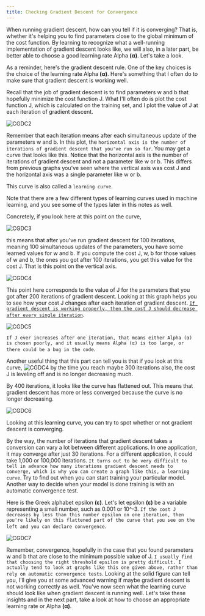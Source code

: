 ```yaml
---
title: Checking Gradient Descent for Convergence
---
```



When running gradient descent, how can you tell if it is converging? That is, whether it's helping you to find parameters close to the global minimum of the cost function. By learning to recognize what a well-running implementation of gradient descent looks like, we will also, in a later part, be better able to choose a good learning rate Alpha **(&alpha;)**. Let's take a look. 

As a reminder, here's the gradient descent rule. One of the key choices is the choice of the learning rate Alpha **(&alpha;)**. Here's something that I often do to make sure that gradient descent is working well. 

Recall that the job of gradient descent is to find parameters w and b that hopefully minimize the cost function J. What I'll often do is plot the cost function J, which is calculated on the training set, and I plot the value of J at each iteration of gradient descent. 

![CGDC2](/SL/GDP/CGDC2.png)

Remember that each iteration means after each simultaneous update of the parameters w and b. In this plot, the `horizontal axis is the number of iterations of gradient descent that you've run so far`. You may get a curve that looks like this. Notice that the horizontal axis is the number of iterations of gradient descent and not a parameter like w or b. This differs from previous graphs you've seen where the vertical axis was cost J and the horizontal axis was a single parameter like w or b. 

This curve is also called a `learning curve`. 

Note that there are a few different types of learning curves used in machine learning, and you see some of the types later in this notes as well. 

Concretely, if you look here at this point on the curve,

![CGDC3](/SL/GDP/CGDC3.png)

this means that after you've run gradient descent for 100 iterations, meaning 100 simultaneous updates of the parameters, you have some learned values for w and b. If you compute the cost J, w, b for those values of w and b, the ones you got after 100 iterations, you get this value for the cost J. That is this point on the vertical axis.

![CGDC4](/SL/GDP/CGDC4.png)

This point here corresponds to the value of J for the parameters that you got after 200 iterations of gradient descent. Looking at this graph helps you to see how your cost J changes after each iteration of gradient descent. <u>`If gradient descent is working properly, then the cost J should decrease after every single iteration`</u>. 

![CGDC5](/SL/GDP/CGDC5.png)

`If J ever increases after one iteration, that means either Alpha (α) is chosen poorly, and it usually means Alpha (α) is too large, or there could be a bug in the code`. 


Another useful thing that this part can tell you is that if you look at this curve, 
![CGDC4](/SL/GDP/CGDC4.png)
by the time you reach maybe 300 iterations also, the cost J is leveling off and is no longer decreasing much. 

By 400 iterations, it looks like the curve has flattened out. This means that gradient descent has more or less converged because the curve is no longer decreasing. 

![CGDC6](/SL/GDP/CGDC6.png)

Looking at this learning curve, you can try to spot whether or not gradient descent is converging. 

By the way, the number of iterations that gradient descent takes a conversion can vary a lot between different applications. In one application, it may converge after just 30 iterations. For a different application, it could take 1,000 or 100,000 iterations. `It turns out to be very difficult to tell in advance how many iterations gradient descent needs to converge, which is why you can create a graph like this, a learning curve`. Try to find out when you can start training your particular model. Another way to decide when your model is done training is with an automatic convergence test.

Here is the Greek alphabet epsilon **(&epsilon;)**. Let's let epsilon **(&epsilon;)** be a variable representing a small number, such as 0.001 or 10^-3. `If the cost J decreases by less than this number epsilon on one iteration, then you're likely on this flattened part of the curve that you see on the left and you can declare convergence`.

![CGDC7](/SL/GDP/CGDC7.png)

Remember, convergence, hopefully in the case that you found parameters w and b that are close to the minimum possible value of J. `I usually find that choosing the right threshold epsilon is pretty difficult. I actually tend to look at graphs like this one given above, rather than rely on automatic convergence tests`. Looking at the solid figure can tell you, I'll give you at some advanced warning if maybe gradient descent is not working correctly as well. You've now seen what the learning curve should look like when gradient descent is running well. Let's take these insights and in the next part, take a look at how to choose an appropriate learning rate or Alpha **(&alpha;)**.